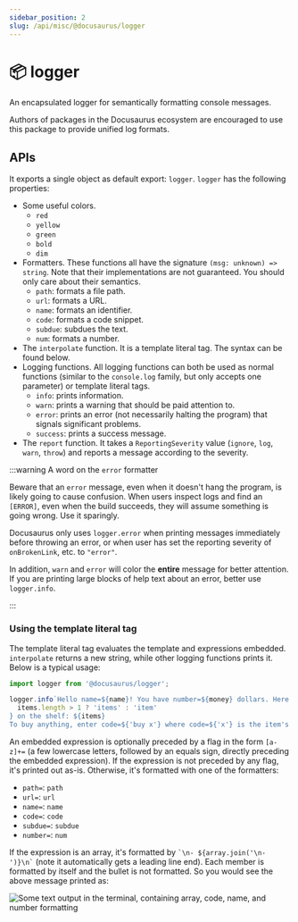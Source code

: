 ```yaml
---
sidebar_position: 2
slug: /api/misc/@docusaurus/logger
---
```


# 📦 logger

An encapsulated logger for semantically formatting console messages.

Authors of packages in the Docusaurus ecosystem are encouraged to use this package to provide unified log formats.

## APIs

It exports a single object as default export: `logger`. `logger` has the following properties:

- Some useful colors.
  - `red`
  - `yellow`
  - `green`
  - `bold`
  - `dim`
- Formatters. These functions all have the signature `(msg: unknown) => string`. Note that their implementations are not guaranteed. You should only care about their semantics.
  - `path`: formats a file path.
  - `url`: formats a URL.
  - `name`: formats an identifier.
  - `code`: formats a code snippet.
  - `subdue`: subdues the text.
  - `num`: formats a number.
- The `interpolate` function. It is a template literal tag. The syntax can be found below.
- Logging functions. All logging functions can both be used as normal functions (similar to the `console.log` family, but only accepts one parameter) or template literal tags.
  - `info`: prints information.
  - `warn`: prints a warning that should be paid attention to.
  - `error`: prints an error (not necessarily halting the program) that signals significant problems.
  - `success`: prints a success message.
- The `report` function. It takes a `ReportingSeverity` value (`ignore`, `log`, `warn`, `throw`) and reports a message according to the severity.

:::warning A word on the `error` formatter

Beware that an `error` message, even when it doesn't hang the program, is likely going to cause confusion. When users inspect logs and find an `[ERROR]`, even when the build succeeds, they will assume something is going wrong. Use it sparingly.

Docusaurus only uses `logger.error` when printing messages immediately before throwing an error, or when user has set the reporting severity of `onBrokenLink`, etc. to `"error"`.

In addition, `warn` and `error` will color the **entire** message for better attention. If you are printing large blocks of help text about an error, better use `logger.info`.

:::

### Using the template literal tag

The template literal tag evaluates the template and expressions embedded. `interpolate` returns a new string, while other logging functions prints it. Below is a typical usage:

```js
import logger from '@docusaurus/logger';

logger.info`Hello name=${name}! You have number=${money} dollars. Here are the ${
  items.length > 1 ? 'items' : 'item'
} on the shelf: ${items}
To buy anything, enter code=${'buy x'} where code=${'x'} is the item's name; to quit, press code=${'Ctrl + C'}.`;
```

An embedded expression is optionally preceded by a flag in the form `[a-z]+=` (a few lowercase letters, followed by an equals sign, directly preceding the embedded expression). If the expression is not preceded by any flag, it's printed out as-is. Otherwise, it's formatted with one of the formatters:

- `path=`: `path`
- `url=`: `url`
- `name=`: `name`
- `code=`: `code`
- `subdue=`: `subdue`
- `number=`: `num`

If the expression is an array, it's formatted by `` `\n- ${array.join('\n- ')}\n` `` (note it automatically gets a leading line end). Each member is formatted by itself and the bullet is not formatted. So you would see the above message printed as:

![Some text output in the terminal, containing array, code, name, and number formatting](./demo.png)

